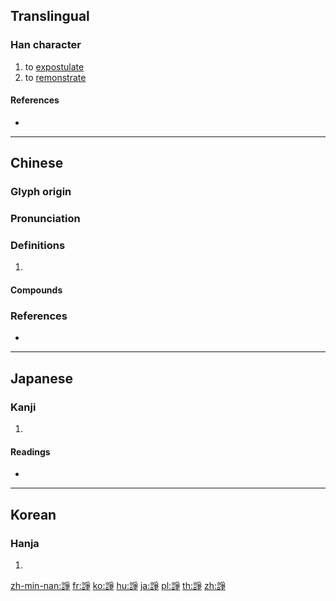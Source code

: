 {{character info/new}}
{{also|诤}}
==Translingual==

===Han character===
{{Han char|rn=149|rad=言|as=08|sn=15|four=02657|canj=YRBSD,YRNSD}}

# to [[expostulate]]
# to [[remonstrate]]

====References====
* {{Han ref|kx=1167.220|dkj=35643|dj=1633.040|hdz=63969.070|uh=8ACD|ud=35533|bh=BDD8|bd=48600}}

----

==Chinese==
{{zh-forms|s=诤}}

===Glyph origin===
{{Han etym}}

===Pronunciation===
{{zh-pron
|m=zhèng
|c=zaang3,zang3
|mn=xm,qz,tp,lk,sx,km,mg,hc:chìⁿ/zz,kh,tn,yl,tc:chèⁿ
|mc=y
|oc=y
|cat=
}}

===Definitions===
{{zh-hanzi}}

# {{rfdef|zh}}

====Compounds====
{{zh-der|廷諍|七滅諍法|諍言|諍諫|諍訟|諍臣|諫諍|諍友}}

===References===
* {{R:yue:mfccd}}

----

==Japanese==

===Kanji===
{{ja-kanji|grade=|rs=言08}}

# {{defn|lang=ja|sort=言08}}

====Readings====
* {{ja-readings|on=[[そう]] (sō), [[しょう]] (shō)|kun=[[いさめる]] (isameru), [[うったえる]] (uttaeru), [[あらそう]] (arasou)|nanori=}}

----

==Korean==

===Hanja===
{{ko-hanja|hangeul=쟁|eumhun=|rv=jaeng|mr=chaeng|y=cayng}}

# {{defn|lang=ko|sort=言08}}

[[zh-min-nan:諍]]
[[fr:諍]]
[[ko:諍]]
[[hu:諍]]
[[ja:諍]]
[[pl:諍]]
[[th:諍]]
[[zh:諍]]